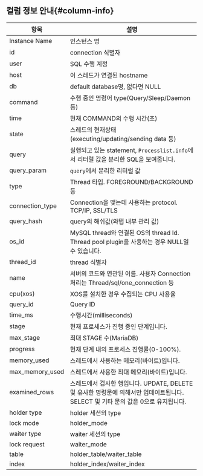 ## 컬럼 정보 안내{#column-info}

| 항목 | 설명 |
| -- | -- |
| Instance Name | 인스턴스 명 |
| id | connection 식별자 |
| user | SQL 수행 계정 |
| host | 이 스레드가 연결된 hostname |
| db | default database명, 없다면 NULL |
| command | 수행 중인 명령어 type(Query/Sleep/Daemon 등) |
| time | 현재 COMMAND의 수행 시간(초) |
| state | 스레드의 현재상태 (executing/updating/sending data 등) |
| query | 실행되고 있는 statement, `Processlist.info`에서 리터럴 값을 분리한 SQL을 보여줍니다. |
| query_param | `query`에서 분리한 리터럴 값 |
| type | Thread 타입. FOREGROUND/BACKGROUND 등 |
| connection_type | Connection을 맺는데 사용하는 protocol. TCP/IP, SSL/TLS |
| query_hash | query의 해쉬값(와탭 내부 관리 값) |
| os_id | MySQL thread와 연결된 OS의 thread Id. Thread pool plugin을 사용하는 경우 NULL일 수 있습니다. |
| thread_id | thread 식별자 |
| name | 서버의 코드와 연관된 이름. 사용자 Connection 처리는 Thread/sql/one_connection 등 |
| cpu(xos) | XOS를 설치한 경우 수집되는 CPU 사용율 |
| query_id | Query ID |
| time_ms | 수행시간(milliseconds) |
| stage | 현재 프로세스가 진행 중인 단계입니다. |
| max_stage | 최대 STAGE 수(MariaDB) |
| progress | 현재 단계 내의 프로세스 진행률(0-100%). |
| memory_used | 스레드에서 사용하는 메모리(바이트)입니다. |
| max_memory_used | 스레드에서 사용한 최대 메모리(바이트)입니다. |
| examined_rows | 스레드에서 검사한 행입니다. UPDATE, DELETE 및 유사한 명령문에 의해서만 업데이트됩니다. SELECT 및 기타 문의 값은 0으로 유지됩니다. |
| holder type | holder 세션의 type |
| lock mode | holder_mode |
| waiter type | waiter 세션의 type |
| lock request | waiter_mode |
| table | holder_table/waiter_table |
| index | holder_index/waiter_index |